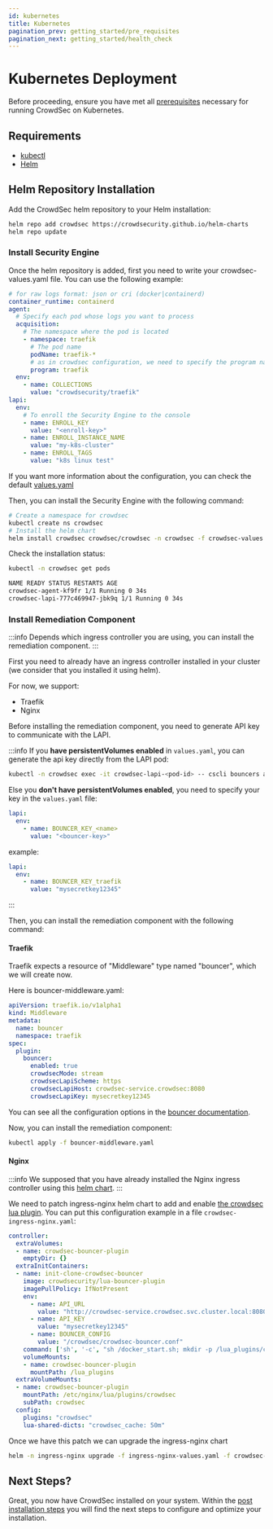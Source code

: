 ```yaml
---
id: kubernetes
title: Kubernetes
pagination_prev: getting_started/pre_requisites
pagination_next: getting_started/health_check
---
```




# Kubernetes Deployment

Before proceeding, ensure you have met all [prerequisites](/unversioned/getting_started/prerequisites.mdx) necessary for running CrowdSec on Kubernetes.

## Requirements

- [kubectl](https://kubernetes.io/docs/tasks/tools/#kubectl)
- [Helm](https://helm.sh/docs/intro/install/)

## Helm Repository Installation

Add the CrowdSec helm repository to your Helm installation:

```bash
helm repo add crowdsec https://crowdsecurity.github.io/helm-charts
helm repo update
```

### Install Security Engine

Once the helm repository is added, first you need to write your crowdsec-values.yaml file. You can use the following example:

```yaml
# for raw logs format: json or cri (docker|containerd)
container_runtime: containerd
agent:
  # Specify each pod whose logs you want to process
  acquisition:
    # The namespace where the pod is located
    - namespace: traefik
      # The pod name
      podName: traefik-*
      # as in crowdsec configuration, we need to specify the program name to find a matching parser
      program: traefik
  env:
    - name: COLLECTIONS
      value: "crowdsecurity/traefik"
lapi:
  env:
    # To enroll the Security Engine to the console
    - name: ENROLL_KEY
      value: "<enroll-key>"
    - name: ENROLL_INSTANCE_NAME
      value: "my-k8s-cluster"
    - name: ENROLL_TAGS
      value: "k8s linux test"
```

If you want more information about the configuration, you can check the default [values.yaml](https://artifacthub.io/packages/helm/crowdsec/crowdsec#values)

Then, you can install the Security Engine with the following command:

```bash
# Create a namespace for crowdsec
kubectl create ns crowdsec
# Install the helm chart
helm install crowdsec crowdsec/crowdsec -n crowdsec -f crowdsec-values.yaml
```

Check the installation status:
```bash
kubectl -n crowdsec get pods
```

```bash title="Command Output"
NAME READY STATUS RESTARTS AGE
crowdsec-agent-kf9fr 1/1 Running 0 34s
crowdsec-lapi-777c469947-jbk9q 1/1 Running 0 34s
```

### Install Remediation Component

:::info
Depends which ingress controller you are using, you can install the remediation component.
:::

First you need to already have an ingress controller installed in your cluster (we consider that you installed it using helm).

For now, we support:

* Traefik
* Nginx

Before installing the remediation component, you need to generate API key to communicate with the LAPI.

:::info
If you **have persistentVolumes enabled** in `values.yaml`, you can generate the api key directly from the LAPI pod:

```bash
kubectl -n crowdsec exec -it crowdsec-lapi-<pod-id> -- cscli bouncers add my-bouncer-name
```

Else you **don't have persistentVolumes enabled**, you need to specify your key in the `values.yaml` file:

```yaml
lapi:
  env:
    - name: BOUNCER_KEY_<name>
      value: "<bouncer-key>"
```
example:
```yaml
lapi:
  env:
    - name: BOUNCER_KEY_traefik
      value: "mysecretkey12345"
```
:::

Then, you can install the remediation component with the following command:


#### Traefik

Traefik expects a resource of "Middleware" type named "bouncer", which we will create now.

Here is bouncer-middleware.yaml:
  
```yaml
apiVersion: traefik.io/v1alpha1
kind: Middleware
metadata:
  name: bouncer
  namespace: traefik
spec:
  plugin:
    bouncer:
      enabled: true
      crowdsecMode: stream
      crowdsecLapiScheme: https
      crowdsecLapiHost: crowdsec-service.crowdsec:8080
      crowdsecLapiKey: mysecretkey12345
```

You can see all the configuration options in the [bouncer documentation](https://plugins.traefik.io/plugins/6335346ca4caa9ddeffda116/crowdsec-bouncer-traefik-plugin).

Now, you can install the remediation component:

```bash
kubectl apply -f bouncer-middleware.yaml
```

#### Nginx

:::info
We supposed that you have already installed the Nginx ingress controller using this [helm chart](https://artifacthub.io/packages/helm/ingress-nginx/ingress-nginx).
:::

We need to patch ingress-nginx helm chart to add and enable [the crowdsec lua plugin](https://github.com/crowdsecurity/cs-openresty-bouncer).
You can put this configuration example in a file `crowdsec-ingress-nginx.yaml`:

```yaml
controller:
  extraVolumes:
  - name: crowdsec-bouncer-plugin
    emptyDir: {}
  extraInitContainers:
  - name: init-clone-crowdsec-bouncer
    image: crowdsecurity/lua-bouncer-plugin
    imagePullPolicy: IfNotPresent
    env:
      - name: API_URL
        value: "http://crowdsec-service.crowdsec.svc.cluster.local:8080"
      - name: API_KEY
        value: "mysecretkey12345"
      - name: BOUNCER_CONFIG
        value: "/crowdsec/crowdsec-bouncer.conf"
    command: ['sh', '-c', "sh /docker_start.sh; mkdir -p /lua_plugins/crowdsec/; cp -R /crowdsec/* /lua_plugins/crowdsec/"]
    volumeMounts:
    - name: crowdsec-bouncer-plugin
      mountPath: /lua_plugins
  extraVolumeMounts:
  - name: crowdsec-bouncer-plugin
    mountPath: /etc/nginx/lua/plugins/crowdsec
    subPath: crowdsec
  config:
    plugins: "crowdsec"
    lua-shared-dicts: "crowdsec_cache: 50m"
```

Once we have this patch we can upgrade the ingress-nginx chart

```bash
helm -n ingress-nginx upgrade -f ingress-nginx-values.yaml -f crowdsec-ingress-bouncer.yaml ingress-nginx ingress-nginx/ingress-nginx
```


## Next Steps?

Great, you now have CrowdSec installed on your system. Within the [post installation steps](/getting_started/next_steps.md) you will find the next steps to configure and optimize your installation.

